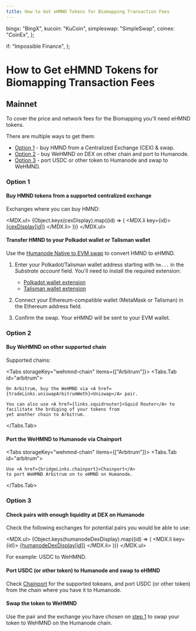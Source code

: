 ```yaml
---
title: How to Get eHMND Tokens for Biomapping Transaction Fees
---
```



  bingx: "BingX",
  kucoin: "KuCoin",
  simpleswap: "SimpleSwap",
  coinex: "CoinEx",
};

  if: "Impossible Finance",
};

# How to Get eHMND Tokens for Biomapping Transaction Fees

## Mainnet

To cover the price and network fees for the Biomapping you'll need eHMND tokens.

There are multiple ways to get them:

- [Option 1](#option-1) - buy HMND from a Centralized Exchange (CEX) & swap.
- [Option 2](#option-2) - buy WeHMND on DEX on other chain and port to Humanode.
- [Option 3](#option-3) - port USDC or other token to Humanode and swap to WeHMND.

### Option 1

<Steps>

#### Buy HMND tokens from a supported centralized exchange

Exchanges where you can buy HMND:

<MDX.ul>
  {Object.keys(cexDisplay).map((id) => (
    <MDX.li key={id}>
      <A href={tradeLinks[id]}>{cexDisplay[id]}</A>
    </MDX.li>
  ))}
</MDX.ul>

#### Transfer HMND to your Polkadot wallet or Talisman wallet

Use the <A href={links.humanodeSwap}>Humanode Native to EVM swap</A>
to convert HMND to eHMND.

1. Enter your Polkadot/Talisman wallet address starting with `hm...` in
   the _Substrate account_ field.
   You'll need to install the required extension:

   - <A href={links.polkadotExt}>Polkadot wallet extension</A>
   - <A href={links.talismanWallet}>Talisman wallet extension</A>

2. Connect your Ethereum-compatible wallet (MetaMask or Talisman) in
   the Ethereum address field.

3. Confirm the swap.
   Your eHMND will be sent to your EVM wallet.

</Steps>

### Option 2

<Steps>

#### Buy WeHMND on other supported chain

Supported chains:

<Tabs storageKey="wehmnd-chain" items={["Arbitrum"]}>
  <Tabs.Tab id="arbitrum">

    On Arbitrum, buy the WeHMND via <A href={tradeLinks.uniswapArbitrumWeth}>Uniswap</A> pair.

    You can also use <A href={links.squidrouter}>Squid Router</A> to facilitate the brdiging of your tokens from
    yet another chain to Arbitrum.

  </Tabs.Tab>
</Tabs>

#### Port the WeHMND to Humanode via Chainport

<Tabs storageKey="wehmnd-chain" items={["Arbitrum"]}>
  <Tabs.Tab id="arbitrum">

    Use <A href={bridgeLinks.chainport}>Chainport</A>
    to port WeHMND Arbitrum on to eHMND on Humanode.

  </Tabs.Tab>
</Tabs>

</Steps>

### Option 3

<Steps>

#### Check pairs with enough liquidity at DEX on Humanode

Check the following exchanges for potential pairs you would be able to use:

<MDX.ul>
  {Object.keys(humanodeDexDisplay).map((id) => (
    <MDX.li key={id}>
      <A href={tradeLinks[id]}>{humanodeDexDisplay[id]}</A>
    </MDX.li>
  ))}
</MDX.ul>

For example: USDC to WeHMND.

#### Port USDC (or other token) to Humanode and swap to eHMND

Check <A href={bridgeLinks.chainport}>Chainport</A> for the supported tokeans, and
port USDC (or other token) from the chain where you have it to Humanode.

#### Swap the token to WeHMND

Use the pair and the exchange you have chosen on [step 1](#check-pairs-with-enough-liquidity-at-dex-on-humanode) to swap your token
to WeHMND on the Humanode chain.

</Steps>
